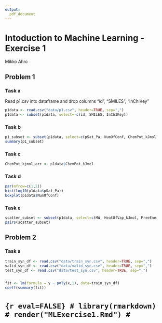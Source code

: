 ```yaml
---
output:
  pdf_document
---
```


# Intoduction to Machine Learning - Exercise 1
Mikko Ahro

## Problem 1

### Task a

Read p1.csv into dataframe and drop columns "id", "SMILES", "InChIKey"
```r
p1data <- read.csv("data/p1.csv", header=TRUE, sep=",")
p1data <- subset(p1data, select=-c(id, SMILES, InChIKey))
```


### Task b

```r
p1_subset <- subset(p1data, select=c(pSat_Pa, NumOfConf, ChemPot_kJmol))
summary(p1_subset)
```


### Task c

```r
ChemPot_kjmol_arr <- p1data$ChemPot_kJmol
```

### Task d
```r
par(mfrow=c(1,2))
hist(log10(p1data$pSat_Pa))
boxplot(p1data$NumOfConf)
```

### Task e

```r
scatter_subset <- subset(p1data, select=c(MW, HeatOfVap_kJmol, FreeEnergy_kJmol))
pairs(scatter_subset)

```
## Problem 2

### Task a

```r
train_syn_df <- read.csv("data/train_syn.csv", header=TRUE, sep=",")
valid_syn_df <- read.csv("data/valid_syn.csv", header=TRUE, sep=",")
test_syn_df <- read.csv("data/test_syn.csv", header=TRUE, sep=",")


fit <- lm(formula = y ~ poly(x,1), data=train_syn_df)
coeff(summary(fit))
```




# ```{r eval=FALSE}
# library(rmarkdown)
# render("MLExercise1.Rmd")
# ```